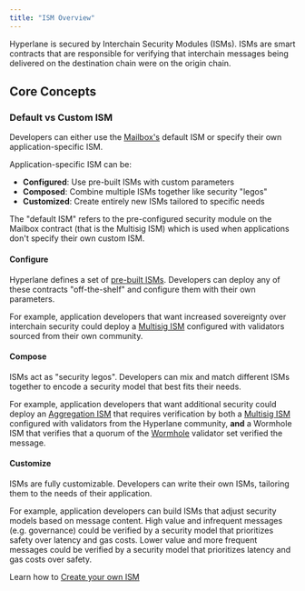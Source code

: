```yaml
---
title: "ISM Overview"
---
```



Hyperlane is secured by Interchain Security Modules (ISMs). ISMs are smart contracts that are responsible for verifying that interchain messages being delivered on the destination chain were on the origin chain.

<IsmDiagram />

## Core Concepts

### Default vs Custom ISM

Developers can either use the [Mailbox's](/docs/protocol/core/mailbox) default ISM or specify their own application-specific ISM.

Application-specific ISM can be:

- **Configured**: Use pre-built ISMs with custom parameters
- **Composed**: Combine multiple ISMs together like security "legos"
- **Customized**: Create entirely new ISMs tailored to specific needs

<Note>
  The "default ISM" refers to the pre-configured security module on the Mailbox
  contract (that is the Multisig ISM) which is used when applications don't
  specify their own custom ISM.
</Note>

#### Configure

Hyperlane defines a set of [pre-built ISMs](#standard-isms). Developers can deploy any of these contracts "off-the-shelf" and configure them with their own parameters.

For example, application developers that want increased sovereignty over interchain security could deploy a [Multisig ISM](/docs/protocol/ISM/standard-ISMs/multisig-ISM) configured with validators sourced from their own community.

#### Compose

ISMs act as "security legos". Developers can mix and match different ISMs together to encode a security model that best fits their needs.

For example, application developers that want additional security could deploy an [Aggregation ISM](/docs/protocol/ISM/standard-ISMs/aggregation-ISM) that requires verification by both a [Multisig ISM](/docs/protocol/ISM/standard-ISMs/multisig-ISM) configured with validators from the Hyperlane community, **and** a Wormhole ISM that verifies that a quorum of the [Wormhole](https://wormhole.com/) validator set verified the message.

#### Customize

ISMs are fully customizable. Developers can write their own ISMs, tailoring them to the needs of their application.

For example, application developers can build ISMs that adjust security models based on message content. High value and infrequent messages (e.g. governance) could be verified by a security model that prioritizes safety over latency and gas costs. Lower value and more frequent messages could be verified by a security model that prioritizes latency and gas costs over safety.

<Tip>Learn how to [Create your own ISM](/docs/protocol/ISM/custom-ISM)</Tip>
